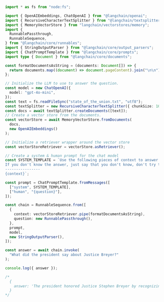 ```typescript
import * as fs from "node:fs";

import { OpenAIEmbeddings, ChatOpenAI } from "@langchain/openai";
import { RecursiveCharacterTextSplitter } from "@langchain/textsplitters";
import { MemoryVectorStore } from "langchain/vectorstores/memory";
import {
  RunnablePassthrough,
  RunnableSequence,
} from "@langchain/core/runnables";
import { StringOutputParser } from "@langchain/core/output_parsers";
import { ChatPromptTemplate } from "@langchain/core/prompts";
import type { Document } from "@langchain/core/documents";

const formatDocumentsAsString = (documents: Document[]) => {
  return documents.map((document) => document.pageContent).join("\n\n");
};

// Initialize the LLM to use to answer the question.
const model = new ChatOpenAI({
  model: "gpt-4o-mini",
});
const text = fs.readFileSync("state_of_the_union.txt", "utf8");
const textSplitter = new RecursiveCharacterTextSplitter({ chunkSize: 1000 });
const docs = await textSplitter.createDocuments([text]);
// Create a vector store from the documents.
const vectorStore = await MemoryVectorStore.fromDocuments(
  docs,
  new OpenAIEmbeddings()
);

// Initialize a retriever wrapper around the vector store
const vectorStoreRetriever = vectorStore.asRetriever();

// Create a system & human prompt for the chat model
const SYSTEM_TEMPLATE = `Use the following pieces of context to answer the question at the end.
If you don't know the answer, just say that you don't know, don't try to make up an answer.
----------------
{context}`;

const prompt = ChatPromptTemplate.fromMessages([
  ["system", SYSTEM_TEMPLATE],
  ["human", "{question}"],
]);

const chain = RunnableSequence.from([
  {
    context: vectorStoreRetriever.pipe(formatDocumentsAsString),
    question: new RunnablePassthrough(),
  },
  prompt,
  model,
  new StringOutputParser(),
]);

const answer = await chain.invoke(
  "What did the president say about Justice Breyer?"
);

console.log({ answer });

/*
  {
    answer: 'The president honored Justice Stephen Breyer by recognizing his dedication to serving the country as an Army veteran, Constitutional scholar, and retiring Justice of the United States Supreme Court. He thanked Justice Breyer for his service.'
  }
*/
```
